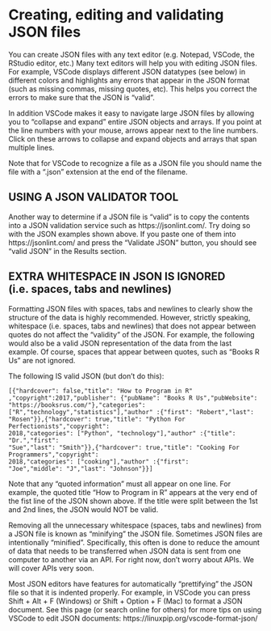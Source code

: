 # <yrChapterNumber></yrChapterNumber> Creating, editing and validating JSON files

You can create JSON files with any text editor (e.g. Notepad, VSCode, the RStudio editor, etc.) Many text editors will help you with editing JSON files. For example, VSCode displays different JSON datatypes (see below) in different colors and highlights any errors that appear in the JSON format (such as missing commas, missing quotes, etc). This helps you correct the errors to make sure that the JSON is "valid". 

In addition VSCode makes it easy to navigate large JSON files by allowing you to "collapse and expand" entire JSON objects and arrays. If you point at the line numbers with your mouse, arrows appear next to the line numbers.  Click on these arrows to collapse and expand objects and arrays that span multiple lines.

Note that for VSCode to recognize a file as a JSON file you should name the file with a ".json" extension at the end of the filename.

## USING A JSON VALIDATOR TOOL
 
Another way to determine if a JSON file is "valid" is to copy the contents into a JSON validation service such as https://jsonlint.com/. Try doing so with the JSON examples shown above. If you paste one of them into
https://jsonlint.com/  and press the "Validate JSON" button, you should see "valid JSON" in the Results section.
 
 
## EXTRA WHITESPACE IN JSON IS IGNORED (i.e. spaces, tabs and newlines)
 
Formatting JSON files with spaces, tabs and newlines to clearly show the structure of the data is highly recommended. However, strictly speaking, whitespace (i.e. spaces, tabs and newlines) that does not appear between quotes do not affect the "validity" of the JSON. For example, the following would also be a valid
JSON representation of the data from the last example. Of course, spaces that appear between quotes, such as "Books R Us" are not ignored.
 
The following IS valid JSON (but don't do this):
 
```
[{"hardcover": false,"title": "How to Program in R"
,"copyright":2017,"publisher": {"pubName": "Books R Us","pubWebsite":
"https://booksrus.com/"},"categories":
["R","technology","statistics"],"author" :{"first": "Robert","last":
"Rosen"}},{"hardcover": true,"title": "Python For Perfectionists","copyright":
2018,"categories": ["Python", "technology"],"author" :{"title": "Dr.","first":
"Sue","last": "Smith"}},{"hardcover": true,"title": "Cooking For Programmers","copyright":
2018,"categories": ["cooking"],"author" :{"first":
"Joe","middle": "J","last": "Johnson"}}]
```

Note that any "quoted information" must all appear on one line. For example, the quoted title "How to Program in R" appears at the very end of the fist line of the JSON shown above. If the title were split between the 1st and 2nd lines, the JSON would NOT be valid.

Removing all the unnecessary whitespace (spaces, tabs and newlines) from a JSON file is known as "minifying" the JSON file. Sometimes JSON files are intentionally "minified". Specifically, this often is done to reduce the amount of data that needs to be transferred when JSON data is sent from one computer to another via an API. For right now, don't worry about APIs. We will cover APIs very soon.
 
Most JSON editors have features for automatically "prettifying" the JSON file so that it is indented properly. For example, in VSCode you can press Shift + Alt + F (Windows) or Shift + Option + F (Mac) to format a JSON document. See this page (or search online for others) for more tips on using VSCode to edit
JSON documents: https://linuxpip.org/vscode-format-json/
